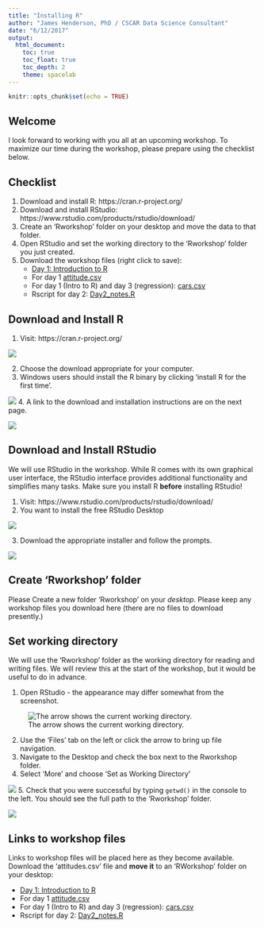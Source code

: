 ```yaml
---
title: "Installing R"
author: "James Henderson, PhD / CSCAR Data Science Consultant"
date: "6/12/2017"
output: 
  html_document:
    toc: true
    toc_float: true
    toc_depth: 2
    theme: spacelab
---
```


```r
knitr::opts_chunk$set(echo = TRUE)
```

## Welcome
I look forward to working with you all at an upcoming workshop.
To maximize our time during the workshop,
please prepare using the checklist below.

## Checklist
1. Download and install R: https://cran.r-project.org/
2. Download and install RStudio: https://www.rstudio.com/products/rstudio/download/
3. Create an 'Rworkshop' folder on your desktop and move the data to that folder.
4. Open RStudio and set the working directory to the 'Rworkshop' folder you just created.
6. Download the workshop files (right click to save): 
    + <a href='https://jbhender.github.io/Intro_2_R.html'> Day 1: Introduction to R </a>
    + For day 1 <a href='https://github.com/jbhender/Workshops/tree/master/Intro_2_R/attitude.csv' > attitude.csv </a>
    + For day 1 (Intro to R) and day 3 (regression):
    <a href='https://jbhender.github.io/cars.csv' > cars.csv </a>
    + Rscript for day 2: <a href='./Day2_notes.R'> Day2_notes.R </a>

## Download and Install R

1. Visit: https://cran.r-project.org/

![](PrepImages/R-Landing.png)

2. Choose the download appropriate for your computer.
3. Windows users should install the R binary by clicking 'install R for the first time'.

![](PrepImages/RforWindows1.png)
4. A link to the download and installation instructions are on the next page.

![](PrepImages/RforWindows2.png)

## Download and Install RStudio
We will use RStudio in the workshop.
While R comes with its own graphical user interface, the RStudio interface
provides additional functionality and simplifies many tasks. Make sure you install
R **before** installing RStudio!

1. Visit: https://www.rstudio.com/products/rstudio/download/
2. You want to install the free RStudio Desktop

![](PrepImages/RStudio2.png)

3. Download the appropriate installer and follow the prompts.

![](PrepImages/RStudio3.png)

## Create 'Rworkshop' folder

Please Create a new folder 'Rworkshop' on your *desktop*. Please keep any workshop files
you download here (there are no files to download presently.)

## Set working directory

We will use the 'Rworkshop' folder as the working directory for reading and
writing files. We will review this at the start of the workshop, but it would be
useful to do in advance.

1. Open RStudio - the appearance may differ somewhat from the screenshot.

![The arrow shows the current working directory.](PrepImages/RStudioWD.png)

2. Use the 'Files' tab on the left or click the arrow to bring up file navigation.
3. Navigate to the Desktop and check the box next to the Rworkshop folder.
4. Select 'More' and choose 'Set as Working Directory'

![](PrepImages/setwd.png)
5. Check that you were successful by typing `getwd()` in the console to the left.
You should see the full path to the 'Rworkshop' folder.

![](PrepImages/getwd.png)

## Links to workshop files 
Links to workshop files will be placed here as they become available. 
Download the 'attitudes.csv' file and **move it** to an 'RWorkshop' folder on your desktop:

  + <a href='https://jbhender.github.io/Intro_2_R.html'> Day 1: Introduction to R </a>
  + For day 1 <a href='https://github.com/jbhender/Workshops/tree/master/Intro_2_R/attitude.csv' > attitude.csv </a>
  + For day 1 (Intro to R) and day 3 (regression):
    <a href='https://jbhender.github.io/cars.csv' > cars.csv </a>
  + Rscript for day 2: <a href='./Day2_notes.R'> Day2_notes.R </a>
